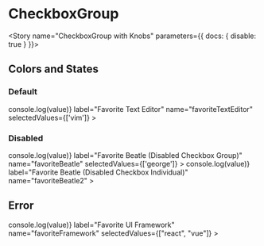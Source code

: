 

<Meta component={CheckboxGroup} title="Components/Molecules/Form Controls/CheckboxGroup"/>

# CheckboxGroup
<Description of={CheckboxGroup} />
<ArgsTable of={CheckboxGroup} />

<Story name="CheckboxGroup with Knobs" parameters={{ docs: { disable: true } }}>
  <form id="formKnobs">
    <CheckboxGroup
      className={text('className', '')}
      disabled={boolean('disabled', false)}
      errorMsg={text('errorMsg', '')}
      formId={text('formId', 'formKnobs')}
      handleChange={action('`CheckboxGroup with Knobs` onChange event triggered.')}
      label={text('label', 'Favorite Food')}
      name={text('name', 'favoriteFood')}
      selectedValues={array('selectedValues', ["pizza", "hamburger"])}
    >
      <Checkbox label='Pizza' value='pizza' />
      <Checkbox label='Hotdog' value='hotdog' />
      <Checkbox label='Hamburger' value='hamburger' />
      <Checkbox label='Coleslaw' value='coleslaw' />
    </CheckboxGroup>
  </form>
</Story>

## Colors and States

### Default
<Canvas>
  <Story name="Default">
    <CheckboxGroup
      handleChange={value => console.log(value)}
      label="Favorite Text Editor"
      name="favoriteTextEditor"
      selectedValues={['vim']}
    >
      <Checkbox label="Vim" value="vim" />
      <Checkbox label="Emacs" value="emacs" />
      <Checkbox label="VS Code" value="vscode" />
      <Checkbox label="Atom" value="atom" />
    </CheckboxGroup>
  </Story>
</Canvas>

### Disabled
<Canvas>
  <Story name="Disabled (Group)">
    <CheckboxGroup
      disabled
      handleChange={value => console.log(value)}
      label="Favorite Beatle (Disabled Checkbox Group)"
      name="favoriteBeatle"
      selectedValues={['george']}
    >
      <Checkbox label="John Lennon" value="john" />
      <Checkbox label="Paul Mccartney" value="paul" />
      <Checkbox label="George Harrison" value="george" />
      <Checkbox label="Ringo Starr" value="ringo" />
    </CheckboxGroup>
  </Story>
  <Story name="Disabled (Individual)">
    <CheckboxGroup
      handleChange={value => console.log(value)}
      label="Favorite Beatle (Disabled Checkbox Individual)"
      name="favoriteBeatle2"
    >
      <Checkbox label="John Lennon" value="john2" />
      <Checkbox label="Paul Mccartney" value="paul2" />
      <Checkbox label="George Harrison" value="george2" />
      <Checkbox label="Ringo Starr (Disabled)" value="ringo2" disabled />
    </CheckboxGroup>
  </Story>
</Canvas>

## Error
<Canvas>
  <Story name="Error">
    <CheckboxGroup
      errorMsg="Unable to set Vuejs as favorite framework."
      handleChange={value => console.log(value)}
      label="Favorite UI Framework"
      name="favoriteFramework"
      selectedValues={["react", "vue"]}
    >
      <Checkbox label="React" value="react" />
      <Checkbox label="AngularJS" value="angularjs" />
      <Checkbox label="Angular" value="angular" />
      <Checkbox label="Vue" value="vue" />
    </CheckboxGroup>
  </Story>
</Canvas>
